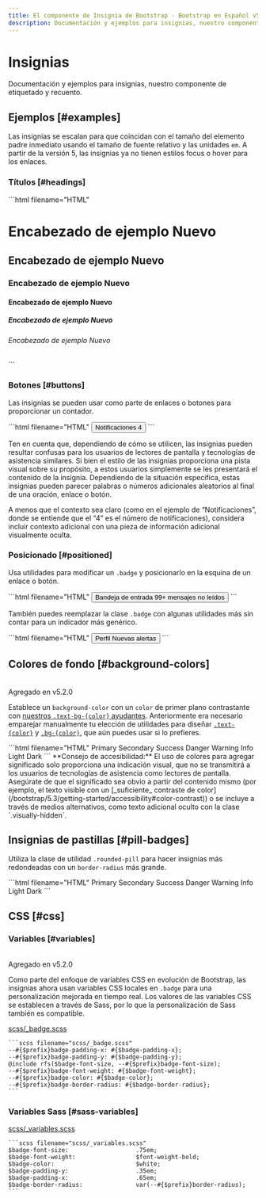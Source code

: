 ```yaml
---
title: El componente de Insignia de Bootstrap · Bootstrap en Español v5.3
description: Documentación y ejemplos para insignias, nuestro componente de etiquetado y recuento.
---
```


# Insignias

Documentación y ejemplos para insignias, nuestro componente de etiquetado y recuento.

<MainBanner />

Ejemplos [#examples]
---------------------

Las insignias se escalan para que coincidan con el tamaño del elemento padre inmediato usando el tamaño de fuente relativo y las unidades `em`. A partir de la versión 5, las insignias ya no tienen estilos focus o hover para los enlaces.

### Títulos [#headings]

<DemoIframe path="/demos/bootstrap/5.3/components/badge/examples.html">
    ```html filename="HTML"
    <h1>Encabezado de ejemplo <span class="badge bg-secondary">Nuevo</span></h1>
    <h2>Encabezado de ejemplo <span class="badge bg-secondary">Nuevo</span></h2>
    <h3>Encabezado de ejemplo <span class="badge bg-secondary">Nuevo</span></h3>
    <h4>Encabezado de ejemplo <span class="badge bg-secondary">Nuevo</span></h4>
    <h5>Encabezado de ejemplo <span class="badge bg-secondary">Nuevo</span></h5>
    <h6>Encabezado de ejemplo <span class="badge bg-secondary">Nuevo</span></h6>
    ```
</DemoIframe>

### Botones [#buttons]

Las insignias se pueden usar como parte de enlaces o botones para proporcionar un contador.

<DemoIframe path="/demos/bootstrap/5.3/components/badge/buttons.html">
    ```html filename="HTML"
    <button type="button" class="btn btn-primary">
        Notificaciones <span class="badge text-bg-secondary">4</span>
    </button>
    ```
</DemoIframe>

Ten en cuenta que, dependiendo de cómo se utilicen, las insignias pueden resultar confusas para los usuarios de lectores de pantalla y tecnologías de asistencia similares. Si bien el estilo de las insignias proporciona una pista visual sobre su propósito, a estos usuarios simplemente se les presentará el contenido de la insignia. Dependiendo de la situación específica, estas insignias pueden parecer palabras o números adicionales aleatorios al final de una oración, enlace o botón.

A menos que el contexto sea claro (como en el ejemplo de “Notificaciones”, donde se entiende que el “4” es el número de notificaciones), considera incluir contexto adicional con una pieza de información adicional visualmente oculta.

### Posicionado [#positioned]

Usa utilidades para modificar un `.badge` y posicionarlo en la esquina de un enlace o botón.

<DemoIframe path="/demos/bootstrap/5.3/components/badge/positioned-1.html">
    ```html filename="HTML"
    <button type="button" class="btn btn-primary position-relative">
        Bandeja de entrada
        <span class="position-absolute top-0 start-100 translate-middle badge rounded-pill bg-danger">
            99+
            <span class="visually-hidden">mensajes no leídos</span>
        </span>
    </button>
    ```
</DemoIframe>

También puedes reemplazar la clase `.badge` con algunas utilidades más sin contar para un indicador más genérico.

<DemoIframe path="/demos/bootstrap/5.3/components/badge/positioned-2.html">
    ```html filename="HTML"
    <button type="button" class="btn btn-primary position-relative">
        Perfil
        <span
            class="position-absolute top-0 start-100 translate-middle p-2 bg-danger border border-light rounded-circle">
            <span class="visually-hidden">Nuevas alertas</span>
        </span>
    </button>
    ```
</DemoIframe>

Colores de fondo [#background-colors]
--------------------------------------

<br/>
<span className="py-1 px-3 text-green-700 border border-green-700 rounded-md">Agregado en v5.2.0</span>

Establece un `background-color` con un `color` de primer plano contrastante con [nuestros `.text-bg-{color}` ayudantes](/bootstrap/5.3/helpers/color-background). Anteriormente era necesario emparejar manualmente tu elección de utilidades para diseñar [`.text-{color}`](/bootstrap/5.3/utilities/colors) y [`.bg-{color}`](/bootstrap/5.3/utilities/background), que aún puedes usar si lo prefieres.

<ContentSuggestion />

<DemoIframe path="/demos/bootstrap/5.3/components/badge/background-colors.html">
    ```html filename="HTML"
    <span class="badge text-bg-primary">Primary</span>
    <span class="badge text-bg-secondary">Secondary</span>
    <span class="badge text-bg-success">Success</span>
    <span class="badge text-bg-danger">Danger</span>
    <span class="badge text-bg-warning">Warning</span>
    <span class="badge text-bg-info">Info</span>
    <span class="badge text-bg-light">Light</span>
    <span class="badge text-bg-dark">Dark</span>
    ```
</DemoIframe>

<Callout type="info" emoji="">
**Consejo de accesibilidad:** El uso de colores para agregar significado solo proporciona una indicación visual, que no se transmitirá a los usuarios de tecnologías de asistencia como lectores de pantalla. Asegúrate de que el significado sea obvio a partir del contenido mismo (por ejemplo, el texto visible con un [_suficiente_ contraste de color](/bootstrap/5.3/getting-started/accessibility#color-contrast)) o se incluye a través de medios alternativos, como texto adicional oculto con la clase `.visually-hidden`.
</Callout>

Insignias de pastillas [#pill-badges]
--------------------------------------

Utiliza la clase de utilidad `.rounded-pill` para hacer insignias más redondeadas con un `border-radius` más grande.

<DemoIframe path="/demos/bootstrap/5.3/components/badge/pill-badges.html">
    ```html filename="HTML"
    <span class="badge rounded-pill text-bg-primary">Primary</span>
    <span class="badge rounded-pill text-bg-secondary">Secondary</span>
    <span class="badge rounded-pill text-bg-success">Success</span>
    <span class="badge rounded-pill text-bg-danger">Danger</span>
    <span class="badge rounded-pill text-bg-warning">Warning</span>
    <span class="badge rounded-pill text-bg-info">Info</span>
    <span class="badge rounded-pill text-bg-light">Light</span>
    <span class="badge rounded-pill text-bg-dark">Dark</span>
    ```
</DemoIframe>

CSS [#css]
-----------

### Variables [#variables]

<br/>
<span className="py-1 px-3 text-green-700 border border-green-700 rounded-md">Agregado en v5.2.0</span>

Como parte del enfoque de variables CSS en evolución de Bootstrap, las insignias ahora usan variables CSS locales en `.badge` para una personalización mejorada en tiempo real. Los valores de las variables CSS se establecen a través de Sass, por lo que la personalización de Sass también es compatible.

[scss/_badge.scss](https://github.com/twbs/bootstrap/blob/v5.3.2/scss/_badge.scss)

    ```scss filename="scss/_badge.scss"
    --#{$prefix}badge-padding-x: #{$badge-padding-x};
    --#{$prefix}badge-padding-y: #{$badge-padding-y};
    @include rfs($badge-font-size, --#{$prefix}badge-font-size);
    --#{$prefix}badge-font-weight: #{$badge-font-weight};
    --#{$prefix}badge-color: #{$badge-color};
    --#{$prefix}badge-border-radius: #{$badge-border-radius};
    ```

### Variables Sass [#sass-variables]

[scss/_variables.scss](https://github.com/twbs/bootstrap/blob/v5.3.2/scss/_variables.scss)

    ```scss filename="scss/_variables.scss"
    $badge-font-size:                   .75em;
    $badge-font-weight:                 $font-weight-bold;
    $badge-color:                       $white;
    $badge-padding-y:                   .35em;
    $badge-padding-x:                   .65em;
    $badge-border-radius:               var(--#{$prefix}border-radius);
    ```